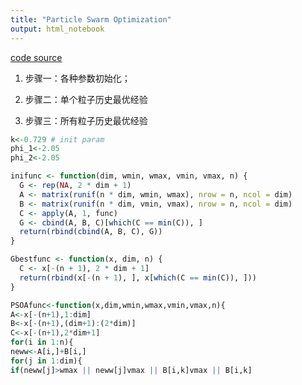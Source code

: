 ```yaml
---
title: "Particle Swarm Optimization"
output: html_notebook
---
```


[code source](https://blog.csdn.net/zakachen/article/details/51718743)

1. 步骤一：各种参数初始化；

2. 步骤二：单个粒子历史最优经验

3. 步骤三：所有粒子历史最优经验

```r
k<-0.729 # init param
phi_1<-2.05
phi_2<-2.05

inifunc <- function(dim, wmin, wmax, vmin, vmax, n) {
  G <- rep(NA, 2 * dim + 1)
  A <- matrix(runif(n * dim, wmin, wmax), nrow = n, ncol = dim)
  B <- matrix(runif(n * dim, vmin, vmax), nrow = n, ncol = dim)
  C <- apply(A, 1, func)
  G <- cbind(A, B, C)[which(C == min(C)), ]
  return(rbind(cbind(A, B, C), G))
}

Gbestfunc <- function(x, dim, n) {
  C <- x[-(n + 1), 2 * dim + 1]
  return(rbind(x[-(n + 1), ], x[which(C == min(C)), ]))
}

PSOAfunc<-function(x,dim,wmin,wmax,vmin,vmax,n){
A<-x[-(n+1),1:dim]
B<-x[-(n+1),(dim+1):(2*dim)]
C<-x[-(n+1),2*dim+1]
for(i in 1:n){
neww<-A[i,]+B[i,]
for(j in 1:dim){
if(neww[j]>wmax || neww[j]vmax || B[i,k]vmax || B[i,k]

```





